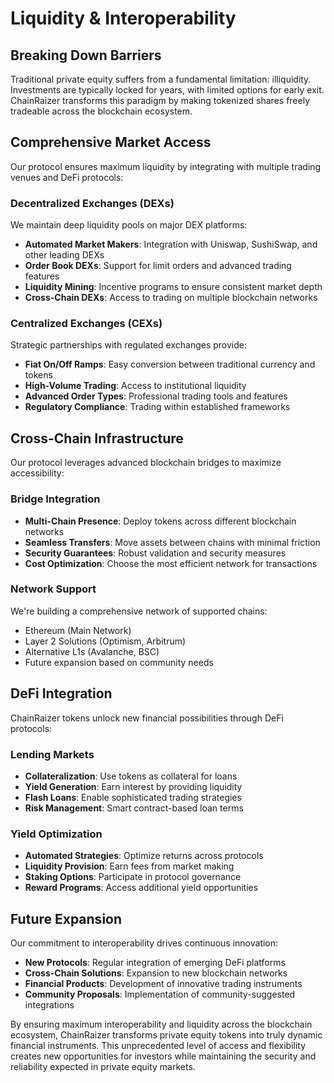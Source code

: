 
# Liquidity & Interoperability

## Breaking Down Barriers

Traditional private equity suffers from a fundamental limitation: illiquidity. Investments are typically locked for years, with limited options for early exit. ChainRaizer transforms this paradigm by making tokenized shares freely tradeable across the blockchain ecosystem.

## Comprehensive Market Access

Our protocol ensures maximum liquidity by integrating with multiple trading venues and DeFi protocols:

### Decentralized Exchanges (DEXs)
We maintain deep liquidity pools on major DEX platforms:
- **Automated Market Makers**: Integration with Uniswap, SushiSwap, and other leading DEXs
- **Order Book DEXs**: Support for limit orders and advanced trading features
- **Liquidity Mining**: Incentive programs to ensure consistent market depth
- **Cross-Chain DEXs**: Access to trading on multiple blockchain networks

### Centralized Exchanges (CEXs)
Strategic partnerships with regulated exchanges provide:
- **Fiat On/Off Ramps**: Easy conversion between traditional currency and tokens
- **High-Volume Trading**: Access to institutional liquidity
- **Advanced Order Types**: Professional trading tools and features
- **Regulatory Compliance**: Trading within established frameworks

<Highlight 
  type="feature"
  title="Maximum Accessibility"
  description="ChainRaizer tokens can be traded 24/7 across multiple venues, ensuring investors always have access to liquidity when they need it."
/>

## Cross-Chain Infrastructure

Our protocol leverages advanced blockchain bridges to maximize accessibility:

### Bridge Integration
- **Multi-Chain Presence**: Deploy tokens across different blockchain networks
- **Seamless Transfers**: Move assets between chains with minimal friction
- **Security Guarantees**: Robust validation and security measures
- **Cost Optimization**: Choose the most efficient network for transactions

### Network Support
We're building a comprehensive network of supported chains:
- Ethereum (Main Network)
- Layer 2 Solutions (Optimism, Arbitrum)
- Alternative L1s (Avalanche, BSC)
- Future expansion based on community needs

## DeFi Integration

ChainRaizer tokens unlock new financial possibilities through DeFi protocols:

### Lending Markets
- **Collateralization**: Use tokens as collateral for loans
- **Yield Generation**: Earn interest by providing liquidity
- **Flash Loans**: Enable sophisticated trading strategies
- **Risk Management**: Smart contract-based loan terms

### Yield Optimization
- **Automated Strategies**: Optimize returns across protocols
- **Liquidity Provision**: Earn fees from market making
- **Staking Options**: Participate in protocol governance
- **Reward Programs**: Access additional yield opportunities

<Highlight 
  type="attention"
  title="DeFi Innovation"
  description="Our integration with DeFi protocols creates new financial opportunities previously impossible with traditional private equity."
/>

## Future Expansion

Our commitment to interoperability drives continuous innovation:

- **New Protocols**: Regular integration of emerging DeFi platforms
- **Cross-Chain Solutions**: Expansion to new blockchain networks
- **Financial Products**: Development of innovative trading instruments
- **Community Proposals**: Implementation of community-suggested integrations

<Highlight 
  type="success"
  title="Endless Possibilities"
  description="Through comprehensive protocol integration and interoperability, ChainRaizer creates a borderless ecosystem for private equity investment."
/>

By ensuring maximum interoperability and liquidity across the blockchain ecosystem, ChainRaizer transforms private equity tokens into truly dynamic financial instruments. This unprecedented level of access and flexibility creates new opportunities for investors while maintaining the security and reliability expected in private equity markets.
